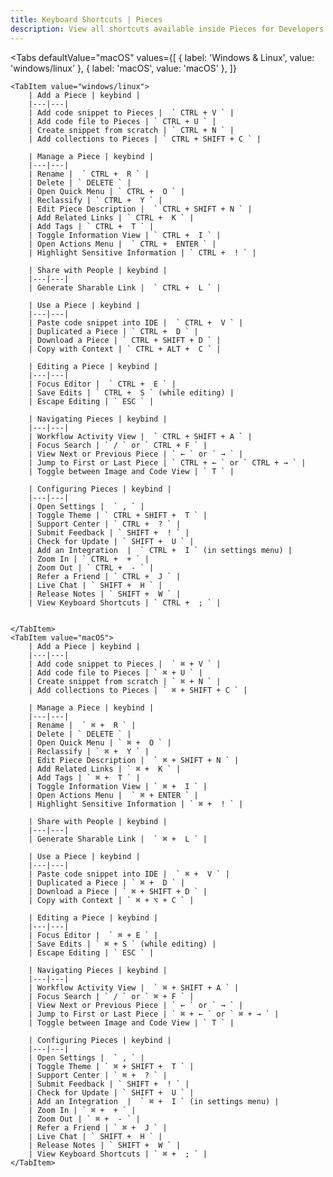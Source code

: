 ```yaml
---
title: Keyboard Shortcuts | Pieces
description: View all shortcuts available inside Pieces for Developers Desktop App.
---
```


<Tabs
    defaultValue="macOS"
        values={[
        { label: 'Windows & Linux', value: 'windows/linux' },
        { label: 'macOS', value: 'macOS' },
    ]}
>
    <TabItem value="windows/linux">
        | Add a Piece | keybind |
        |---|---|
        | Add code snippet to Pieces |  ` CTRL + V ` |
        | Add code file to Pieces | ` CTRL + U ` |
        | Create snippet from scratch | ` CTRL + N ` |
        | Add collections to Pieces | ` CTRL + SHIFT + C ` |

        | Manage a Piece | keybind |
        |---|---|
        | Rename |  ` CTRL +  R ` |
        | Delete | ` DELETE ` |
        | Open Quick Menu | ` CTRL +  O ` |
        | Reclassify | ` CTRL +  Y ` |
        | Edit Piece Description |  ` CTRL + SHIFT + N ` |
        | Add Related Links | ` CTRL +  K ` |
        | Add Tags | ` CTRL +  T ` |
        | Toggle Information View | ` CTRL +  I ` |
        | Open Actions Menu |  ` CTRL +  ENTER ` |
        | Highlight Sensitive Information | ` CTRL +  ! ` |

        | Share with People | keybind |
        |---|---|
        | Generate Sharable Link |  ` CTRL +  L ` |

        | Use a Piece | keybind |
        |---|---|
        | Paste code snippet into IDE |  ` CTRL +  V ` |
        | Duplicated a Piece | ` CTRL +  D ` |
        | Download a Piece | ` CTRL + SHIFT + D ` |
        | Copy with Context | ` CTRL + ALT +  C ` |

        | Editing a Piece | keybind |
        |---|---|
        | Focus Editor |  ` CTRL +  E ` |
        | Save Edits | ` CTRL +  S ` (while editing) |
        | Escape Editing | ` ESC ` |

        | Navigating Pieces | keybind |
        |---|---|
        | Workflow Activity View |  ` CTRL + SHIFT + A ` |
        | Focus Search | ` / ` or ` CTRL + F ` |
        | View Next or Previous Piece | ` ← ` or ` → ` |
        | Jump to First or Last Piece | ` CTRL + ← ` or ` CTRL + → ` |
        | Toggle between Image and Code View | ` T ` |

        | Configuring Pieces | keybind |
        |---|---|
        | Open Settings |  ` , ` |
        | Toggle Theme | ` CTRL + SHIFT +  T ` |
        | Support Center | ` CTRL +  ? ` |
        | Submit Feedback | ` SHIFT +  ! ` |
        | Check for Update | ` SHIFT +  U ` |
        | Add an Integration  |  ` CTRL +  I ` (in settings menu) |
        | Zoom In | ` CTRL +  + ` |
        | Zoom Out | ` CTRL +  - ` |
        | Refer a Friend | ` CTRL +  J ` |
        | Live Chat | ` SHIFT +  H ` |
        | Release Notes | ` SHIFT +  W ` |
        | View Keyboard Shortcuts | ` CTRL +  ; ` |


    </TabItem>
    <TabItem value="macOS">
        | Add a Piece | keybind |
        |---|---|
        | Add code snippet to Pieces |  ` ⌘ + V ` |
        | Add code file to Pieces | ` ⌘ + U ` |
        | Create snippet from scratch | ` ⌘ + N ` |
        | Add collections to Pieces | ` ⌘ + SHIFT + C ` |

        | Manage a Piece | keybind |
        |---|---|
        | Rename |  ` ⌘ +  R ` |
        | Delete | ` DELETE ` |
        | Open Quick Menu | ` ⌘ +  O ` |
        | Reclassify | ` ⌘ +  Y ` |
        | Edit Piece Description |  ` ⌘ + SHIFT + N ` |
        | Add Related Links | ` ⌘ +  K ` |
        | Add Tags | ` ⌘ +  T ` |
        | Toggle Information View | ` ⌘ +  I ` |
        | Open Actions Menu |  ` ⌘ + ENTER ` |
        | Highlight Sensitive Information | ` ⌘ +  ! ` |

        | Share with People | keybind |
        |---|---|
        | Generate Sharable Link |  ` ⌘ +  L ` |

        | Use a Piece | keybind |
        |---|---|
        | Paste code snippet into IDE |  ` ⌘ +  V ` |
        | Duplicated a Piece | ` ⌘ +  D ` |
        | Download a Piece | ` ⌘ + SHIFT + D ` |
        | Copy with Context | ` ⌘ + ⌥ + C ` |

        | Editing a Piece | keybind |
        |---|---|
        | Focus Editor |  ` ⌘ + E ` |
        | Save Edits | ` ⌘ + S ` (while editing) |
        | Escape Editing | ` ESC ` |

        | Navigating Pieces | keybind |
        |---|---|
        | Workflow Activity View |  ` ⌘ + SHIFT + A ` |
        | Focus Search | ` / ` or ` ⌘ + F ` |
        | View Next or Previous Piece | ` ← ` or ` → ` |
        | Jump to First or Last Piece | ` ⌘ + ← ` or ` ⌘ + → ` |
        | Toggle between Image and Code View | ` T ` |

        | Configuring Pieces | keybind |
        |---|---|
        | Open Settings |  ` , ` |
        | Toggle Theme | ` ⌘ + SHIFT +  T ` |
        | Support Center | ` ⌘ +  ? ` |
        | Submit Feedback | ` SHIFT +  ! ` |
        | Check for Update | ` SHIFT +  U ` |
        | Add an Integration  |  ` ⌘ +  I ` (in settings menu) |
        | Zoom In | ` ⌘ +  + ` |
        | Zoom Out | ` ⌘ +  - ` |
        | Refer a Friend | ` ⌘ +  J ` |
        | Live Chat | ` SHIFT +  H ` |
        | Release Notes | ` SHIFT +  W ` |
        | View Keyboard Shortcuts | ` ⌘ +  ; ` |
    </TabItem>
</Tabs>